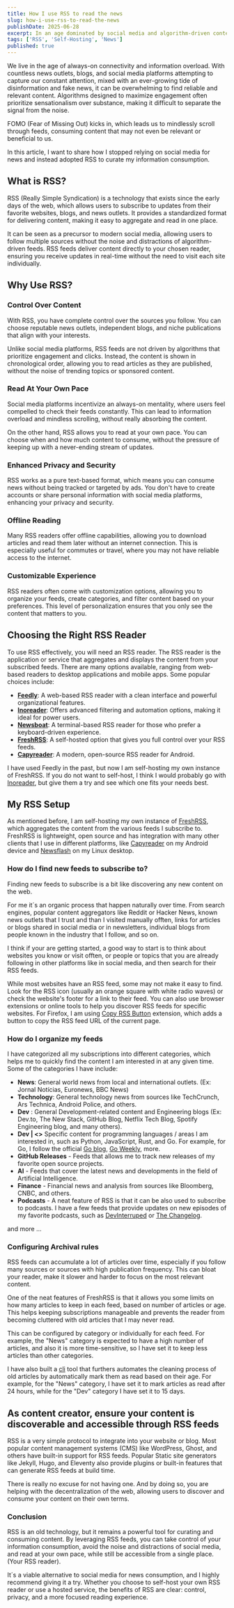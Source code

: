 ```yaml
---
title: How I use RSS to read the news
slug: how-i-use-rss-to-read-the-news
publishDate: 2025-06-28
excerpt: In an age dominated by social media and algorithm-driven content, I find solace in the simplicity and reliability of RSS feeds. This article explores how I use RSS to curate my news consumption, ensuring I stay informed without the noise and distractions of modern platforms.
tags: ['RSS', 'Self-Hosting', 'News']
published: true
---
```


We live in the age of always-on connectivity and information overload. With countless news outlets, blogs, and social media platforms attempting to capture our constant attention, mixed with an ever-growing tide of disinformation and fake news, it can be overwhelming to find reliable and relevant content. Algorithms designed to maximize engagement often prioritize sensationalism over substance, making it difficult to separate the signal from the noise.

FOMO (Fear of Missing Out) kicks in, which leads us to mindlessly scroll through feeds, consuming content that may not even be relevant or beneficial to us.

In this article, I want to share how I stopped relying on social media for news and instead adopted RSS to curate my information consumption.

## What is RSS?

RSS (Really Simple Syndication) is a technology that exists since the early days of the web, which allows users to subscribe to updates from their favorite websites, blogs, and news outlets. It provides a standardized format for delivering content, making it easy to aggregate and read in one place.

It can be seen as a precursor to modern social media, allowing users to follow multiple sources without the noise and distractions of algorithm-driven feeds. RSS feeds deliver content directly to your chosen reader, ensuring you receive updates in real-time without the need to visit each site individually.

## Why Use RSS?

### Control Over Content

With RSS, you have complete control over the sources you follow. You can choose reputable news outlets, independent blogs, and niche publications that align with your interests.

Unlike social media platforms, RSS feeds are not driven by algorithms that prioritize engagement and clicks. Instead, the content is shown in chronological order, allowing you to read articles as they are published, without the noise of trending topics or sponsored content.

### Read At Your Own Pace

Social media platforms incentivize an always-on mentality, where users feel compelled to check their feeds constantly. This can lead to information overload and mindless scrolling, without really absorbing the content.

On the other hand, RSS allows you to read at your own pace. You can choose when and how much content to consume, without the pressure of keeping up with a never-ending stream of updates.

### Enhanced Privacy and Security

RSS works as a pure text-based format, which means you can consume news without being tracked or targeted by ads. You don't have to create accounts or share personal information with social media platforms, enhancing your privacy and security.

### Offline Reading

Many RSS readers offer offline capabilities, allowing you to download articles and read them later without an internet connection. This is especially useful for commutes or travel, where you may not have reliable access to the internet.

### Customizable Experience

RSS readers often come with customization options, allowing you to organize your feeds, create categories, and filter content based on your preferences. This level of personalization ensures that you only see the content that matters to you.

## Choosing the Right RSS Reader

To use RSS effectively, you will need an RSS reader. The RSS reader is the application or service that aggregates and displays the content from your subscribed feeds. There are many options available, ranging from web-based readers to desktop applications and mobile apps. Some popular choices include:

- **[Feedly](https://feedly.com/)**: A web-based RSS reader with a clean interface and powerful organizational features.
- **[Inoreader](https://www.inoreader.com/)**: Offers advanced filtering and automation options, making it ideal for power users.
- **[Newsboat](https://newsboat.org/)**: A terminal-based RSS reader for those who prefer a keyboard-driven experience.
- **[FreshRSS](https://freshrss.org/)**: A self-hosted option that gives you full control over your RSS feeds.
- **[Capyreader](https://capyreader.com/)**: A modern, open-source RSS reader for Android.

I have used Feedly in the past, but now I am self-hosting my own instance of FreshRSS. If you do not want to self-host, I think I would probably go with [Inoreader](https://www.inoreader.com/), but give them a try and see which one fits your needs best.

## My RSS Setup

As mentioned before, I am self-hosting my own instance of [FreshRSS](https://freshrss.org/), which aggregates the content from the various feeds I subscribe to. FreshRSS is lightweight, open source and has integration with many other clients that I use in different platforms, like [Capyreader](https://capyreader.com/) on my Android device and [Newsflash](https://flathub.org/apps/io.gitlab.news_flash.NewsFlash) on my Linux desktop.

### How do I find new feeds to subscribe to?

Finding new feeds to subscribe is a bit like discovering any new content on the web.

For me it´s an organic process that happen naturally over time. From search engines, popular content aggregators like Reddit or Hacker News, known news outlets that I trust and than I visited manually offten,  links for articles or blogs shared in social media or in newsletters, individual blogs from people known in the industry that I follow, and so on.

I think if your are getting started, a good way to start is to think about websites you know or visit offten, or people or topics that you are already following in other platforms like in social media, and then search for their RSS feeds.

While most websites have an RSS feed, some may not make it easy to find. Look for the RSS icon (usually an orange square with white radio waves) or check the website's footer for a link to their feed. You can also use browser extensions or online tools to help you discover RSS feeds for specific websites. For Firefox, I am using [Copy RSS Button](https://addons.mozilla.org/en-US/firefox/addon/copy-rss-button/?utm_source=addons.mozilla.org&utm_medium=referral&utm_content=search) extension, which adds a button to copy the RSS feed URL of the current page.

### How do I organize my feeds

I have categorized all my subscriptions into different categories, which helps me to quickly find the content I am interested in at any given time. Some of the categories I have include:

- **News**: General world news from local and international outlets. (Ex: Jornal Notícias, Euronews, BBC News)
- **Technology**: General technology news from sources like TechCrunch, Ars Technica, Android Police, and others.
- **Dev** : General Development-related content and Engineering blogs (Ex: Dev.to, The New Stack, GitHub Blog, Netflix Tech Blog, Spotify Engineering blog, and many others).
- **Dev | <<Language>>** Specific content for programming languages / areas I am interested in, such as Python, JavaScript, Rust, and Go. For example, for Go, I follow the official [Go blog](https://go.dev/blog/), [Go Weekly](https://golangweekly.com/), more.
- **GitHub Releases** - Feeds that allows me to track new releases of my favorite open source projects.
- **AI** - Feeds that cover the latest news and developments in the field of Artificial Intelligence.
- **Finance** - Financial news and analysis from sources like Bloomberg, CNBC, and others.
- **Podcasts** - A neat feature of RSS is that it can be also used to subscribe to podcasts. I have a few feeds that provide updates on new episodes of my favorite podcasts, such as [DevInterruped](https://linearb.io/dev-interrupted/podcasts) or [The Changelog](https://changelog.com/podcast).

and more ...

### Configuring Archival rules

RSS feeds can accumulate a lot of articles over time, especially if you follow many sources or sources with high publication frequency. This can bloat your reader, make it slower and harder to focus on the most relevant content.

One of the neat features of FreshRSS is that it allows you some limits on how many articles to keep in each feed, based on number of articles or age. This helps keeping subscriptions manageable and prevents the reader from becoming cluttered with old articles that I may never read.

This can be configured by category or individually for each feed. For example, the "News" category is expected to have a high number of articles, and also it is more time-sensitive, so I have set it to keep less articles than other categories.

I have also built a [cli](https://github.com/brpaz/freshrss-cleaner) tool that furthers automates the cleaning process of old articles by automatically mark them as read based on their age. For example, for the "News" category, I have set it to mark articles as read after 24 hours, while for the "Dev" category I have set it to 15 days.

## As content creator, ensure your content is discoverable and accessible through RSS feeds

RSS is a very simple protocol to integrate into your website or blog. Most popular content management systems (CMS) like WordPress, Ghost, and others have built-in support for RSS feeds. Popular Static site generators like Jekyll, Hugo, and Eleventy also provide plugins or built-in features that can generate RSS feeds at build time.

There is really no excuse for not having one. And by doing so, you are helping with the decentralization of the web, allowing users to discover and consume your content on their own terms.

### Conclusion

RSS is an old technology, but it remains a powerful tool for curating and consuming content. By leveraging RSS feeds, you can take control of your information consumption, avoid the noise and distractions of social media, and read at your own pace, while still be accessible from a single place. (Your RSS reader).

It´s a viable alternative to social media for news consumption, and I highly recommend giving it a try. Whether you choose to self-host your own RSS reader or use a hosted service, the benefits of RSS are clear: control, privacy, and a more focused reading experience.
